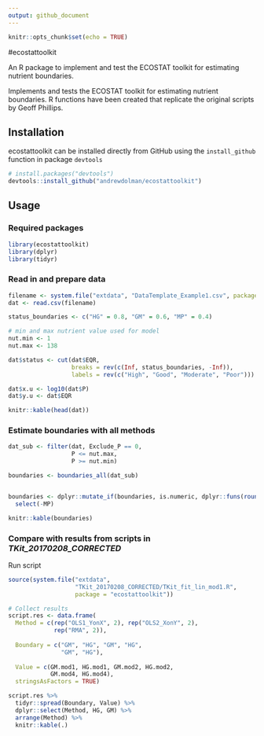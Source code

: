 ```yaml
---
output: github_document
---
```


```r
knitr::opts_chunk$set(echo = TRUE)
```


#ecostattoolkit

An R package to implement and test the ECOSTAT toolkit for estimating nutrient boundaries.

Implements and tests the ECOSTAT toolkit for estimating nutrient
boundaries. R functions have been created that replicate the original scripts by
Geoff Phillips.


## Installation

ecostattoolkit can be installed directly from GitHub using the `install_github` function in package `devtools`

```r
# install.packages("devtools")
devtools::install_github("andrewdolman/ecostattoolkit")
```


## Usage

### Required packages

```r
library(ecostattoolkit)
library(dplyr)
library(tidyr)
```

### Read in and prepare data
```r
filename <- system.file("extdata", "DataTemplate_Example1.csv", package = "ecostattoolkit")
dat <- read.csv(filename)

status_boundaries <- c("HG" = 0.8, "GM" = 0.6, "MP" = 0.4)

# min and max nutrient value used for model
nut.min <- 1	
nut.max <- 138	

dat$status <- cut(dat$EQR,
                  breaks = rev(c(Inf, status_boundaries, -Inf)),
                  labels = rev(c("High", "Good", "Moderate", "Poor")))

dat$x.u <- log10(dat$P)
dat$y.u <- dat$EQR

knitr::kable(head(dat))
```

### Estimate boundaries with all methods
```r
dat_sub <- filter(dat, Exclude_P == 0,
                  P <= nut.max,
                  P >= nut.min)

boundaries <- boundaries_all(dat_sub)


boundaries <- dplyr::mutate_if(boundaries, is.numeric, dplyr::funs(round(10^., 0))) %>% 
  select(-MP) 

knitr::kable(boundaries)

```

### Compare with results from scripts in *TKit_20170208_CORRECTED*

Run script

```r
source(system.file("extdata",
                   "TKit_20170208_CORRECTED/TKit_fit_lin_mod1.R",
                   package = "ecostattoolkit"))
```


```r
# Collect results
script.res <- data.frame(
  Method = c(rep("OLS1_YonX", 2), rep("OLS2_XonY", 2),
             rep("RMA", 2)),
  
  Boundary = c("GM", "HG", "GM", "HG",
               "GM", "HG"),
  
  Value = c(GM.mod1, HG.mod1, GM.mod2, HG.mod2,
            GM.mod4, HG.mod4),
  stringsAsFactors = TRUE)

script.res %>% 
  tidyr::spread(Boundary, Value) %>% 
  dplyr::select(Method, HG, GM) %>% 
  arrange(Method) %>% 
  knitr::kable(.)

```